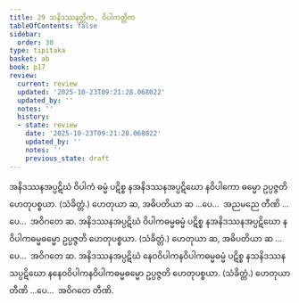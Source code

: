 ```yaml
---
title: 29 သနိဒဿနတ္တိက, ဝိပါကတ္တိက
tableOfContents: false
sidebar:
  order: 30
type: tipitaka
basket: ab
book: p17
review:
  current: review
  updated: '2025-10-23T09:21:28.068022'
  updated_by: ''
  notes: ''
  history:
  - state: review
    date: '2025-10-23T09:21:28.068022'
    updated_by: ''
    notes: ''
    previous_state: draft
---
```



<ReviewStatus review={frontmatter.review} showDetails={true} />

<HypothesisAnnotation frontmatter={frontmatter} />

<DynamicBreadcrumb />

<Division number="46" book="p17" e="ch" v="40" p="303">

<Paragraph number="129" book="p17">
အနိဒဿနအပ္ပဋိဃံ ဝိပါကံ ဓမ္မံ ပဋိစ္စ နအနိဒဿနအပ္ပဋိဃော နဝိပါကော ဓမ္မော ဥပ္ပဇ္ဇတိ ဟေတုပစ္စယာ. (သံခိတ္တံ.) ဟေတုယာ ဆ, အဓိပတိယာ ဆ …ပေ…  အညမညေ တီဏိ …ပေ…  အဝိဂတေ ဆ.
</Paragraph>

<Paragraph number="130" book="p17">
အနိဒဿနအပ္ပဋိဃံ ဝိပါကဓမ္မဓမ္မံ ပဋိစ္စ နအနိဒဿနအပ္ပဋိဃော နဝိပါကဓမ္မဓမ္မော ဥပ္ပဇ္ဇတိ ဟေတုပစ္စယာ. (သံခိတ္တံ.) ဟေတုယာ ဆ, အဓိပတိယာ ဆ …ပေ…  အဝိဂတေ ဆ.
</Paragraph>

<Paragraph number="131" book="p17">
အနိဒဿနအပ္ပဋိဃံ နေဝဝိပါကနဝိပါကဓမ္မဓမ္မံ ပဋိစ္စ နသနိဒဿနသပ္ပဋိဃော နနေဝဝိပါကနဝိပါကဓမ္မဓမ္မော ဥပ္ပဇ္ဇတိ ဟေတုပစ္စယာ. (သံခိတ္တံ.) ဟေတုယာ တီဏိ …ပေ…  အဝိဂတေ တီဏိ.
</Paragraph>
</Division>